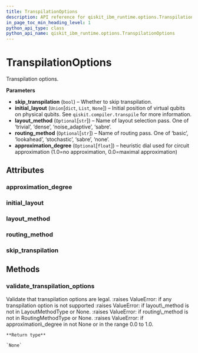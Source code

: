 ```yaml
---
title: TranspilationOptions
description: API reference for qiskit_ibm_runtime.options.TranspilationOptions
in_page_toc_min_heading_level: 1
python_api_type: class
python_api_name: qiskit_ibm_runtime.options.TranspilationOptions
---
```


# TranspilationOptions

<Class id="qiskit_ibm_runtime.options.TranspilationOptions" isDedicatedPage={true} github="https://github.com/qiskit/qiskit-ibm-runtime/tree/stable/0.17/qiskit_ibm_runtime/options/transpilation_options.py" signature="TranspilationOptions(skip_transpilation=False, initial_layout=None, layout_method=None, routing_method=None, approximation_degree=None)" modifiers="class">
  Transpilation options.

  **Parameters**

  *   **skip\_transpilation** (`bool`) – Whether to skip transpilation.
  *   **initial\_layout** (`Union`\[`dict`, `List`, `None`]) – Initial position of virtual qubits on physical qubits. See `qiskit.compiler.transpile` for more information.
  *   **layout\_method** (`Optional`\[`str`]) – Name of layout selection pass. One of ‘trivial’, ‘dense’, ‘noise\_adaptive’, ‘sabre’.
  *   **routing\_method** (`Optional`\[`str`]) – Name of routing pass. One of ‘basic’, ‘lookahead’, ‘stochastic’, ‘sabre’, ‘none’.
  *   **approximation\_degree** (`Optional`\[`float`]) – heuristic dial used for circuit approximation (1.0=no approximation, 0.0=maximal approximation)

  ## Attributes

  ### approximation\_degree

  <Attribute id="qiskit_ibm_runtime.options.TranspilationOptions.approximation_degree" attributeTypeHint="float | None" attributeValue="None" />

  ### initial\_layout

  <Attribute id="qiskit_ibm_runtime.options.TranspilationOptions.initial_layout" attributeTypeHint="dict | List | None" attributeValue="None" />

  ### layout\_method

  <Attribute id="qiskit_ibm_runtime.options.TranspilationOptions.layout_method" attributeTypeHint="str | None" attributeValue="None" />

  ### routing\_method

  <Attribute id="qiskit_ibm_runtime.options.TranspilationOptions.routing_method" attributeTypeHint="str | None" attributeValue="None" />

  ### skip\_transpilation

  <Attribute id="qiskit_ibm_runtime.options.TranspilationOptions.skip_transpilation" attributeTypeHint="bool" attributeValue="False" />

  ## Methods

  ### validate\_transpilation\_options

  <Function id="qiskit_ibm_runtime.options.TranspilationOptions.validate_transpilation_options" signature="validate_transpilation_options(transpilation_options)" modifiers="static">
    Validate that transpilation options are legal. :raises ValueError: if any transpilation option is not supported :raises ValueError: if layout\_method is not in LayoutMethodType or None. :raises ValueError: if routing\_method is not in RoutingMethodType or None. :raises ValueError: if approximation\_degree in not None or in the range 0.0 to 1.0.

    **Return type**

    `None`
  </Function>
</Class>

